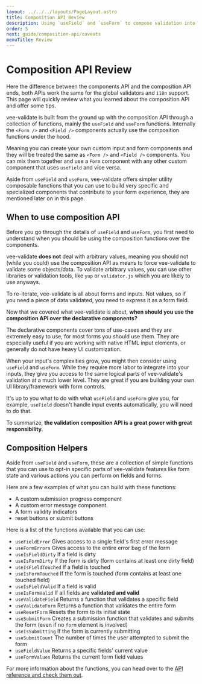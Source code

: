 ```yaml
---
layout: ../../../layouts/PageLayout.astro
title: Composition API Review
description: Using `useField` and `useForm` to compose validation into your inputs
order: 5
next: guide/composition-api/caveats
menuTitle: Review
---
```


# Composition API Review

Here the difference between the components API and the composition API ends, both APIs work the same for the global validators and `i18n` support. This page will quickly review what you learned about the composition API and offer some tips.

vee-validate is built from the ground up with the composition API through a collection of functions, mainly the `useField` and `useForm` functions. Internally the `<Form />` and `<Field />` components actually use the composition functions under the hood.

Meaning you can create your own custom input and form components and they will be treated the same as `<Form />` and `<Field />` components. You can mix them together and use a `Form` component with any other custom component that uses `useField` and vice versa.

Aside from `useField` and `useForm`, vee-validate offers simpler utility composable functions that you can use to build very specific and specialized components that contribute to your form experience, they are mentioned later on in this page.

## When to use composition API

Before you go through the details of `useField` and `useForm`, you first need to understand when you should be using the composition functions over the components.

vee-validate **does not** deal with arbitrary values, meaning you should not (while you could) use the composition API as means to force vee-validate to validate some objects/data. To validate arbitrary values, you can use other libraries or validation tools, like `yup` or `validator.js` which you are likely to use anyways.

To re-iterate, vee-validate is all about forms and inputs. Not values, so if you need a piece of data validated, you need to express it as a form field.

Now that we covered what vee-validate is about, **when should you use the composition API over the declarative components?**

The declarative components cover tons of use-cases and they are extremely easy to use, for most forms you should use them. They are especially useful if you are working with native HTML input elements, or generally do not have heavy UI customization.

When your input's complexities grow, you might then consider using `useField` and `useForm`. While they require more labor to integrate into your inputs, they give you access to the same logical parts of vee-validate's validation at a much lower level. They are great if you are building your own UI library/framework with form controls.

It's up to you what to do with what `useField` and `useForm` give you, for example, `useField` doesn't handle input events automatically, you will need to do that.

To summarize, **the validation composition API is a great power with great responsibility.**

## Composition Helpers

Aside from `useField` and `useForm`, these are a collection of simple functions that you can use to opt-in specific parts of vee-validate features like form state and various actions you can perform on fields and forms.

Here are a few examples of what you can build with these functions:

- A custom submission progress component
- A custom error message component.
- A form validity indicators
- reset buttons or submit buttons

Here is a list of the functions available that you can use:

- `useFieldError` Gives access to a single field's first error message
- `useFormErrors` Gives access to the entire error bag of the form
- `useIsFieldDirty` If a field is dirty
- `useIsFormDirty` If the form is dirty (form contains at least one dirty field)
- `useIsFieldTouched` If a field is touched
- `useIsFormTouched` If the form is touched (form contains at least one touched field)
- `useIsFieldValid` If a field is valid
- `useIsFormValid` If all fields are **validated and valid**
- `useValidateField` Returns a function that validates a specific field
- `useValidateForm` Returns a function that validates the entire form
- `useResetForm` Resets the form to its initial state
- `useSubmitForm` Creates a submission function that validates and submits the form (even if no `form` element is involved)
- `useIsSubmitting` If the form is currently submitting
- `useSubmitCount` The number of times the user attempted to submit the form
- `useFieldValue` Returns a specific fields' current value
- `useFormValues` Returns the current form field values

For more information about the functions, you can head over to the [API reference and check them out](/api/composition-helpers).
